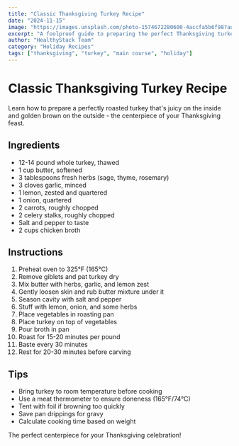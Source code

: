 ```yaml
---
title: "Classic Thanksgiving Turkey Recipe"
date: "2024-11-15"
image: "https://images.unsplash.com/photo-1574672280600-4accfa5b6f98?auto=format&fit=crop&w=800"
excerpt: "A foolproof guide to preparing the perfect Thanksgiving turkey."
author: "HealthyStack Team"
category: "Holiday Recipes"
tags: ["thanksgiving", "turkey", "main course", "holiday"]
---
```


# Classic Thanksgiving Turkey Recipe

Learn how to prepare a perfectly roasted turkey that's juicy on the inside and golden brown on the outside - the centerpiece of your Thanksgiving feast.

## Ingredients

- 12-14 pound whole turkey, thawed
- 1 cup butter, softened
- 3 tablespoons fresh herbs (sage, thyme, rosemary)
- 3 cloves garlic, minced
- 1 lemon, zested and quartered
- 1 onion, quartered
- 2 carrots, roughly chopped
- 2 celery stalks, roughly chopped
- Salt and pepper to taste
- 2 cups chicken broth

## Instructions

1. Preheat oven to 325°F (165°C)
2. Remove giblets and pat turkey dry
3. Mix butter with herbs, garlic, and lemon zest
4. Gently loosen skin and rub butter mixture under it
5. Season cavity with salt and pepper
6. Stuff with lemon, onion, and some herbs
7. Place vegetables in roasting pan
8. Place turkey on top of vegetables
9. Pour broth in pan
10. Roast for 15-20 minutes per pound
11. Baste every 30 minutes
12. Rest for 20-30 minutes before carving

## Tips

- Bring turkey to room temperature before cooking
- Use a meat thermometer to ensure doneness (165°F/74°C)
- Tent with foil if browning too quickly
- Save pan drippings for gravy
- Calculate cooking time based on weight

The perfect centerpiece for your Thanksgiving celebration!
